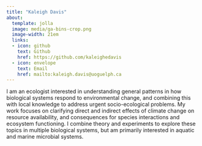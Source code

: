 ```yaml
---
title: "Kaleigh Davis"
about:
  template: jolla
  image: media/ga-bins-crop.png
  image-width: 21em
  links:
  - icon: github
    text: Github
    href: https://github.com/kaleighedavis
  - icon: envelope
    text: Email
    href: mailto:kaleigh.davis@uoguelph.ca
---
```


I am an ecologist interested in understanding general patterns in how biological systems respond to environmental change, and combining this with local knowledge to address urgent socio-ecological problems. My work focuses on clarifying direct and indirect effects of climate change on resource availability, and consequences for species interactions and ecosystem functioning. I combine theory and experiments to explore these topics in multiple biological systems, but am primarily interested in aquatic and marine microbial systems.
